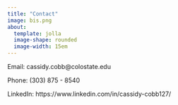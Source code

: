 ```yaml
---
title: "Contact"
image: bis.png
about:
  template: jolla
  image-shape: rounded
  image-width: 15em
---
```


Email: cassidy.cobb@colostate.edu

Phone: (303) 875 - 8540

LinkedIn: https://www.linkedin.com/in/cassidy-cobb127/

